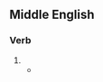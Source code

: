 ==Middle English==

===Verb===
{{head|enm|verb forms}}

# {{past tense of|enm|upheave}}
#* {{RQ:Chaucer Canterbury|Knight's Tale|passage=And Arcita anon his hand '''uphaf''', <br>And moore encens into the fyr he cast}}